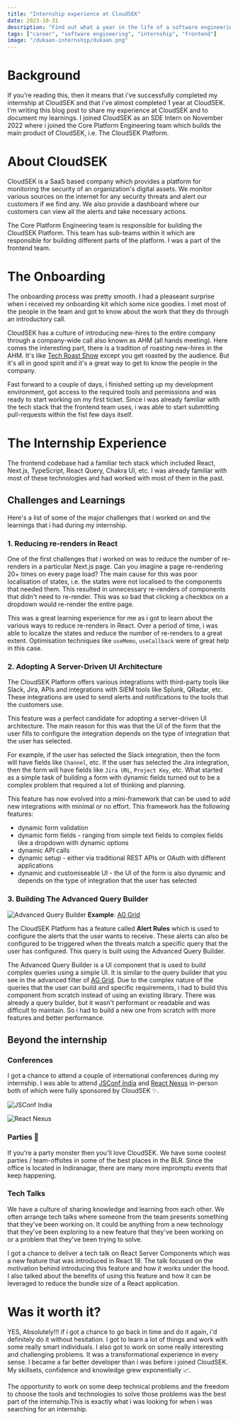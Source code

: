 ```yaml
---
title: "Internship experience at CloudSEK"
date: 2023-10-31
description: "Find out what a year in the life of a software engineering intern at CloudSEK looks like"
tags: ["career", "software engineering", "internship", "frontend"]
image: "/dukaan-internship/dukaan.png"
---
```


# Background

If you're reading this, then it means that i've successfully completed my internship at CloudSEK and that i've almost completed 1 year at CloudSEK.
I'm writing this blog post to share my experience at CloudSEK and to document my learnings.
I joined CloudSEK as an SDE Intern on November 2022 where i joined the Core Platform Engineering team which builds the main product of CloudSEK, i.e. The CloudSEK Platform.

# About CloudSEK

CloudSEK is a SaaS based company which provides a platform for monitoring the security of an organization's digital assets.
We monitor various sources on the internet for any security threats and alert our customers if we find any.
We also provide a dashboard where our customers can view all the alerts and take necessary actions.

The Core Platform Engineering team is responsible for building the CloudSEK Platform.
This team has sub-teams within it which are responsible for building different parts of the platform.
I was a part of the frontend team.

# The Onboarding

The onboarding process was pretty smooth. I had a pleaseant surprise when i received my onboarding kit which some nice goodies.
I met most of the people in the team and got to know about the work that they do through an introductory call.

CloudSEK has a culture of introducing new-hires to the entire company through a company-wide call also known as AHM (all hands meeting).
Here comes the interesting part, there is a tradition of roasting new-hires in the AHM. It's like [Tech Roast Show](https://www.instagram.com/techroastshow/?hl=en)
except you get roasted by the audience. But it's all in good spirit and it's a great way to get to know the people in the company.

Fast forward to a couple of days, i finished setting up my development environment, got access to the required tools and permissions and was ready to start working on my first ticket.
Since i was already familiar with the tech stack that the frontend team uses, i was able to start submitting pull-requests within the fist few days itself.

# The Internship Experience

The frontend codebase had a familiar tech stack which included React, Next.js, TypeScript, React Query, Chakra UI, etc.
I was already familiar with most of these technologies and had worked with most of them in the past.

## Challenges and Learnings

Here's a list of some of the major challenges that i worked on and the learnings that i had during my internship.

### 1. Reducing re-renders in React

One of the first challenges that i worked on was to reduce the number of re-renders in a particular Next.js page. Can you imagine a page re-rendering 20+ times on every page load?
The main cause for this was poor localisation of states, i.e. the states were not localised to the components that needed them. This resulted in unnecessary re-renders of components that didn't need to re-render.
This was so bad that clicking a checkbox on a dropdown would re-render the entire page.

This was a great learning experience for me as i got to learn about the various ways to reduce re-renders in React. Over a period of time, i was able to localize the states and reduce the number of re-renders to a great extent.
Optimisation techniques like `useMemo`, `useCallback` were of great help in this case.

### 2. Adopting A Server-Driven UI Architecture

The CloudSEK Platform offers various integrations with third-party tools like Slack, Jira, APIs and integrations with SIEM tools like Splunk, QRadar, etc. These integrations are used to send alerts and notifications to the tools that the customers use.

This feature was a perfect candidate for adopting a server-driven UI architecture. The main reason for this was that the UI of the form that the user fills to configure the integration depends on the type of integration that the user has selected.

For example, if the user has selected the Slack integration, then the form will have fields like `Channel`, etc. If the user has selected the Jira integration, then the form will have fields like `Jira URL`, `Project Key`, etc.
What started as a simple task of building a form with dynamic fields turned out to be a complex problem that required a lot of thinking and planning.

This feature has now evolved into a mini-framework that can be used to add new integrations with minimal or no effort. This framework has the following features:

- dynamic form validation
- dynamic form fields - ranging from simple text fields to complex fields like a dropdown with dynamic options
- dynamic API calls
- dynamic setup - either via traditional REST APIs or OAuth with different applications
- dynamic and customiseable UI - the UI of the form is also dynamic and depends on the type of integration that the user has selected

### 3. Building The Advanced Query Builder

<Image
  src="/cloudsek-internship/advanced-query-builder.png"
  width={760}
  height={389}
  alt="Advanced Query Builder"
  customStyles="mt-8"
  loading="lazy"
/>
**Example**: [AG Grid](https://www.ag-grid.com/react-data-grid/filter-advanced/)

The CloudSEK Platform has a feature called **Alert Rules** which is used to configure the alerts that the user wants to receive.
These alerts can also be configured to be triggered when the threats match a specific query that the user has configured. This query is built using the Advanced Query Builder.

The Advanced Query Builder is a UI component that is used to build complex queries using a simple UI. It is similar to the query builder that you see in the advanced filter of [AG Grid](https://www.ag-grid.com/react-data-grid/filter-advanced/).
Due to the complex nature of the queries that the user can build and specific requirements, i had to build this component from scratch instead of using an existing library.
There was already a query builder, but it wasn't performant or readable and was difficult to maintain. So i had to build a new one from scratch with more features and better performance.

## Beyond the internship

### Conferences

I got a chance to attend a couple of international conferences during my internship.
I was able to attend [JSConf India](https://jsconf.in/) and [React Nexus](https://reactnexus.com/) in-person both of which were fully sponsored by CloudSEK ✨.

<Image
  src="/cloudsek-internship/jsconf.jpeg"
  width={760}
  height={570}
  alt="JSConf India"
  customStyles="mb-12"
  loading="lazy"
/>

<Image
  src="/cloudsek-internship/react-nexus.jpeg"
  width={760}
  height={570}
  alt="React Nexus"
  loading="lazy"
  customStyles="mb-12"
/>

### Parties 🎉

If you're a party monster then you'll love CloudSEK. We have some coolest parties / team-offsites in some of the best places in the BLR.
Since the office is located in Indiranagar, there are many more impromptu events that keep happening.

### Tech Talks

We have a culture of sharing knowledge and learning from each other.
We often arrange tech talks where someone from the team presents something that they've been working on.
It could be anything from a new technology that they've been exploring to a new feature that they've been working on or a problem that they've been trying to solve.

I got a chance to deliver a tech talk on React Server Components which was a new feature that was introduced in React 18.
The talk focused on the motivation behind introducing this feature and how it works under the hood.
I also talked about the benefits of using this feature and how it can be leveraged to reduce the bundle size of a React application.

# Was it worth it?

YES, Absolutely!!! if i got a chance to go back in time and do it again, i'd definitely do it without hesitation.
I got to learn a lot of things and work with some really smart individuals.
I also got to work on some really interesting and challenging problems. It was a transformational experience in every sense.
I became a far better developer than i was before i joined CloudSEK. My skillsets, confidence and knowledge grew exponentially 📈.

The opportunity to work on some deep technical problems and the freedom to choose the tools and technologies to solve those
problems was the best part of the internship.This is exactly what i was looking for when i was searching for an internship.
